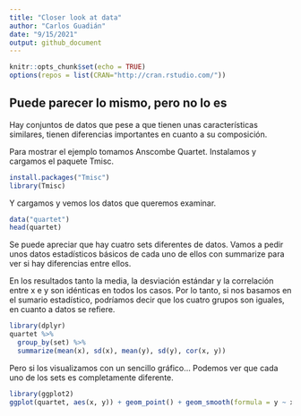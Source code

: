 ```yaml
---
title: "Closer look at data"
author: "Carlos Guadián"
date: "9/15/2021"
output: github_document
---
```


```r
knitr::opts_chunk$set(echo = TRUE)
options(repos = list(CRAN="http://cran.rstudio.com/"))
```

## Puede parecer lo mismo, pero no lo es
Hay conjuntos de datos que pese a que tienen unas características similares, tienen diferencias importantes en cuanto a su composición.

Para mostrar el ejemplo tomamos Anscombe Quartet. Instalamos y cargamos el paquete Tmisc.

```r
install.packages("Tmisc")
library(Tmisc)
```

Y cargamos y vemos los datos que queremos examinar.

```r
data("quartet")
head(quartet)
```

Se puede apreciar que hay cuatro sets diferentes de datos. Vamos a pedir unos datos estadísticos básicos de cada uno de ellos con summarize para ver si hay diferencias entre ellos. 

En los resultados tanto la media, la desviación estándar y la correlación entre x e y son idénticas en todos los casos. Por lo tanto, si nos basamos en el sumario estadístico, podríamos decir que los cuatro grupos son iguales, en cuanto a datos se refiere.

```r
library(dplyr)
quartet %>% 
  group_by(set) %>% 
  summarize(mean(x), sd(x), mean(y), sd(y), cor(x, y))
```

Pero si los visualizamos con un sencillo gráfico... Podemos ver que cada uno de los sets es completamente diferente.

```r
library(ggplot2)
ggplot(quartet, aes(x, y)) + geom_point() + geom_smooth(formula = y ~ x, method = lm, se = FALSE) +facet_wrap(~ set)
```